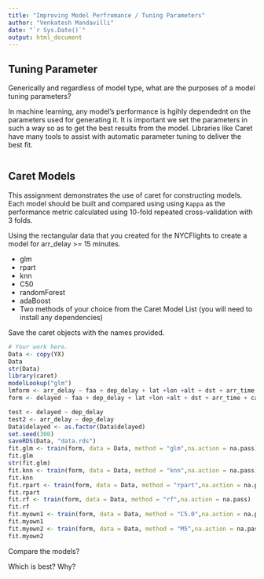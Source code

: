 ---
title: "Improving Model Perfromance / Tuning Parameters"
author: "Venkatesh Mandavilli"
date: "`r Sys.Date()`"
output: html_document
---


## Tuning Parameter

Generically and regardless of model type, what are the purposes of a model
tuning parameters?

In machine learning, any model's performance is hgihly dependednt on the parameters used for generating it. It is important we set the parameters in such a way so as to get the best results from the model. Libraries like Caret have many tools to assist with automatic parameter tuning to deliver the best fit.

```
```

## Caret Models

This assignment demonstrates the use of caret for constructing models. Each
model should be built and compared using using `Kappa` as the performance
metric calculated using 10-fold repeated cross-validation with 3 folds.

Using the rectangular data that you created for the NYCFlights to create a model
for arr_delay >= 15 minutes.

- glm
- rpart
- knn
- C50
- randomForest
- adaBoost
- Two methods of your choice from the Caret Model List (you will need to install any dependencies)

Save the caret objects with the names provided.

```{r}

# Your work here.
Data <- copy(YX)
Data
str(Data)
library(caret)
modelLookup("glm")
lmform <- arr_delay ~ faa + dep_delay + lat +lon +alt + dst + arr_time + carrier + distance + minute + year + day + month + air_time + wind_gust + precip
form <- delayed ~ faa + dep_delay + lat +lon +alt + dst + arr_time + carrier + distance + minute + year + day + month + air_time + wind_gust + precip

test <- delayed ~ dep_delay
test2 <- arr_delay ~ dep_delay
Data$delayed <- as.factor(Data$delayed)
set.seed(300)
saveRDS(Data, "data.rds")
fit.glm <- train(form, data = Data, method = "glm",na.action = na.pass)
fit.glm
str(fit.glm)
fit.knn <- train(form, data = Data, method = "knn",na.action = na.pass)
fit.knn
fit.rpart <- train(form, data = Data, method = "rpart",na.action = na.pass)
fit.rpart
fit.rf <- train(form, data = Data, method = "rf",na.action = na.pass)
fit.rf
fit.myown1 <- train(form, data = Data, method = "C5.0",na.action = na.pass)
fit.myown1
fit.myown2 <- train(form, data = Data, method = "M5",na.action = na.pass)
fit.myown2
```

Compare the  models?

Which is best?  Why?

```
```
